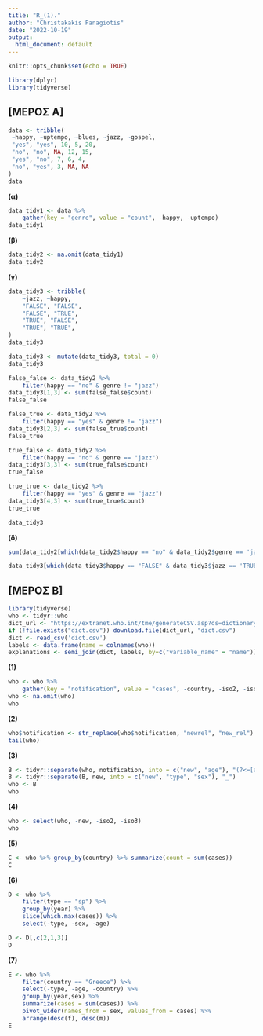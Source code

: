 ```yaml
---
title: "R_(1)."
author: "Christakakis Panagiotis"
date: "2022-10-19"
output: 
  html_document: default
---
```


```r
knitr::opts_chunk$set(echo = TRUE)
```

```r
library(dplyr)
library(tidyverse)
```

## [ΜΕΡΟΣ Α]

```r
data <- tribble(
 ~happy, ~uptempo, ~blues, ~jazz, ~gospel,
 "yes", "yes", 10, 5, 20,
 "no", "no", NA, 12, 15,
 "yes", "no", 7, 6, 4,
 "no", "yes", 3, NA, NA
)
data
```

**(α)**

```r
data_tidy1 <- data %>%
	gather(key = "genre", value = "count", -happy, -uptempo)
data_tidy1
```

**(β)**

```r
data_tidy2 <- na.omit(data_tidy1)
data_tidy2
```

**(γ)**

```r
data_tidy3 <- tribble(
    ~jazz, ~happy,
    "FALSE", "FALSE",
    "FALSE", "TRUE",
    "TRUE", "FALSE",
    "TRUE", "TRUE",
)
data_tidy3
```

```r
data_tidy3 <- mutate(data_tidy3, total = 0)
data_tidy3
```

```r
false_false <- data_tidy2 %>%
	filter(happy == "no" & genre != "jazz")
data_tidy3[1,3] <- sum(false_false$count)
false_false
```

```r
false_true <- data_tidy2 %>%
	filter(happy == "yes" & genre != "jazz")
data_tidy3[2,3] <- sum(false_true$count)
false_true
```

```r
true_false <- data_tidy2 %>%
	filter(happy == "no" & genre == "jazz")
data_tidy3[3,3] <- sum(true_false$count)
true_false
```

```r
true_true <- data_tidy2 %>%
	filter(happy == "yes" & genre == "jazz")
data_tidy3[4,3] <- sum(true_true$count)
true_true
```

```r
data_tidy3
```

**(δ)**

```r
sum(data_tidy2[which(data_tidy2$happy == "no" & data_tidy2$genre == 'jazz'),4])
```

```r
data_tidy3[which(data_tidy3$happy == "FALSE" & data_tidy3$jazz == 'TRUE'),3]
```

## [ΜΕΡΟΣ Β]

```r
library(tidyverse)
who <- tidyr::who
dict_url <- "https://extranet.who.int/tme/generateCSV.asp?ds=dictionary"
if (!file.exists("dict.csv")) download.file(dict_url, "dict.csv")
dict <- read_csv('dict.csv')
labels <- data.frame(name = colnames(who))
explanations <- semi_join(dict, labels, by=c("variable_name" = "name"))
```

**(1)** 

```r
who <- who %>%
	gather(key = "notification", value = "cases", -country, -iso2, -iso3, -year)
who <- na.omit(who)
who
```

**(2)**

```r
who$notification <- str_replace(who$notification, "newrel", "new_rel")
tail(who)
```

**(3)**

```r
B <- tidyr::separate(who, notification, into = c("new", "age"), "(?<=[a-z])(?=[0-9])")
B <- tidyr::separate(B, new, into = c("new", "type", "sex"), "_")
who <- B
who
```

**(4)**

```r
who <- select(who, -new, -iso2, -iso3)
who
```

**(5)** 

```r
C <- who %>% group_by(country) %>% summarize(count = sum(cases))
C
```

**(6)** 

```r
D <- who %>%
	filter(type == "sp") %>%
	group_by(year) %>%
	slice(which.max(cases)) %>%
	select(-type, -sex, -age)

D <- D[,c(2,1,3)]
D
```

**(7)** 

```r
E <- who %>%
	filter(country == "Greece") %>%
	select(-type, -age, -country) %>%
	group_by(year,sex) %>%
	summarize(cases = sum(cases)) %>%
	pivot_wider(names_from = sex, values_from = cases) %>%
	arrange(desc(f), desc(m))
E
```
